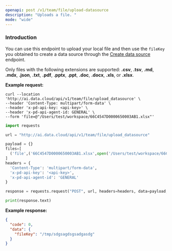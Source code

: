 ```yaml
---
openapi: post /v1/team/file/upload-datasource
description: "Uploads a file. "
mode: "wide"
---
```


### Introduction

You can use this endpoint to upload your local file and then use the `fileKey` you obtained to create a data source through the [Create data source](/api-reference/create-data-source) endpoint.

Only files with the following extensions are supported: **.csv**, **.tsv**, **.md**, **.mdx**, **.json**, **.txt**, **.pdf**, **.pptx**, **.ppt**, **.doc**, **.docx**, **.xls**, or **.xlsx**.

**Example request:**
<CodeGroup>
```curl cURL
curl --location 'http://ai.data.cloud/api/v1/team/file/upload_datasource' \
--header 'Content-Type: multipart/form-data' \
--header 'x-pd-api-key: <api-key>' \
--header 'x-pd-api-agent-id: GENERAL' \
--form 'file=@"/Users/test/workspace/66C4547D0000650003AB1.xlsx"'
```

```python Python
import requests

url = "http://ai.data.cloud/api/v1/team/file/upload_datasource"

payload = {}
files=[
  ('file',('66C4547D0000650003AB1.xlsx',open('/Users/test/workspace/66C4547D0000650003AB1.xlsx','rb'),'application/vnd.openxmlformats-officedocument.spreadsheetml.sheet'))
]
headers = {
  'Content-Type': 'multipart/form-data',
  'x-pd-api-key': '<api-key>',
  'x-pd-api-agent-id': 'GENERAL'
}

response = requests.request("POST", url, headers=headers, data=payload, files=files)

print(response.text)
```
</CodeGroup>

**Example response:**

```json 200
{
  "code": 0,
  "data": {
    "fileKey": "/tmp/sdgsagdsgsadgasdg"
  }
}
```




